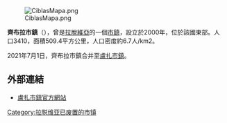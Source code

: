 [[File:CiblasMapa.png|right]]

'''齊布拉市鎮'''（{{lang-lv|Ciblas novads}}），曾是[[拉脫維亞|拉脫維亞]]的一個[[拉脫維亞行政區劃|市鎮]]，設立於2000年，位於該國東部。人口3410，面積509.4平方公里，人口密度約6.7人/km2。

2021年7月1日，齊布拉市鎮合并至[[盧扎市鎮|盧扎市鎮]]。

==外部連結==
* [https://ludzasnovads.lv/ 盧扎市鎮官方網站] {{lv}} {{ru}} {{en}}

{{Latvia-geo-stub}}
[[Category:拉脱维亚已废置的市镇|Category:拉脱维亚已废置的市镇]]
